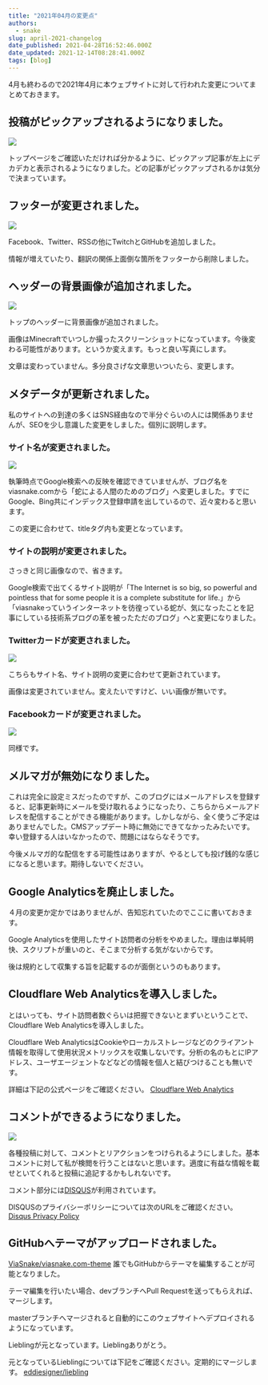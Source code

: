 ```yaml
---
title: "2021年04月の変更点"
authors:
  - snake
slug: april-2021-changelog
date_published: 2021-04-28T16:52:46.000Z
date_updated: 2021-12-14T08:28:41.000Z
tags: [blog]
---
```


4月も終わるので2021年4月に本ウェブサイトに対して行われた変更についてまとめておきます。

## 投稿がピックアップされるようになりました。

![](https://i.imgur.com/HIZpuFb.png)

トップページをご確認いただければ分かるように、ピックアップ記事が左上にデカデカと表示されるようになりました。どの記事がピックアップされるかは気分で決まっています。

## フッターが変更されました。

![](https://i.imgur.com/eMbJm0G.png)

Facebook、Twitter、RSSの他にTwitchとGitHubを追加しました。

情報が増えていたり、翻訳の関係上面倒な箇所をフッターから削除しました。

## ヘッダーの背景画像が追加されました。

![](https://i.imgur.com/zETt901.png)

トップのヘッダーに背景画像が追加されました。

画像はMinecraftでいつしか撮ったスクリーンショットになっています。今後変わる可能性があります。というか変えます。もっと良い写真にします。

文章は変わっていません。多分良さげな文章思いついたら、変更します。

## メタデータが更新されました。

私のサイトへの到達の多くはSNS経由なので半分ぐらいの人には関係ありませんが、SEOを少し意識した変更をしました。個別に説明します。

### サイト名が変更されました。

![](https://i.imgur.com/B0125Qo.png)

執筆時点でGoogle検索への反映を確認できていませんが、ブログ名をviasnake.comから「蛇による人間のためのブログ」へ変更しました。すでにGoogle、Bing共にインデックス登録申請を出しているので、近々変わると思います。

この変更に合わせて、titleタグ内も変更となっています。

### サイトの説明が変更されました。

さっきと同じ画像なので、省きます。

Google検索で出てくるサイト説明が「The Internet is so big, so powerful and pointless that for some people it is a complete substitute for life.」から「viasnakeっていうインターネットを彷徨っている蛇が、気になったことを記事にしている技術系ブログの革を被ったただのブログ」へと変更になりました。

### Twitterカードが変更されました。

![](https://i.imgur.com/iuPUyLT.png)

こちらもサイト名、サイト説明の変更に合わせて更新されています。

画像は変更されていません。変えたいですけど、いい画像が無いです。

### Facebookカードが変更されました。

![](https://i.imgur.com/NYLhojS.png)

同様です。

## メルマガが無効になりました。

これは完全に設定ミスだったのですが、このブログにはメールアドレスを登録すると、記事更新時にメールを受け取れるようになったり、こちらからメールアドレスを配信することができる機能があります。しかしながら、全く使うご予定はありませんでした。CMSアップデート時に無効にできてなかったみたいです。幸い登録する人はいなかったので、問題にはならなそうです。

今後メルマガ的な配信をする可能性はありますが、やるとしても投げ銭的な感じになると思います。期待しないでください。

## Google Analyticsを廃止しました。

４月の変更か定かではありませんが、告知忘れていたのでここに書いておきます。

Google Analyticsを使用したサイト訪問者の分析をやめました。理由は単純明快、スクリプトが重いのと、そこまで分析する気がないからです。

後は規約として収集する旨を記載するのが面倒というのもあります。

## Cloudflare Web Analyticsを導入しました。

とはいっても、サイト訪問者数ぐらいは把握できないとまずいということで、Cloudflare Web Analyticsを導入しました。

Cloudflare Web AnalyticsはCookieやローカルストレージなどのクライアント情報を取得して使用状況メトリックスを収集しないです。分析の名のもとにIPアドレス、ユーザエージェントなどなどの情報を個人と結びつけることも無いです。

詳細は下記の公式ページをご確認ください。
[Cloudflare Web Analytics](https://www.cloudflare.com/web-analytics/)

## コメントができるようになりました。

![](https://i.imgur.com/RBa4Lte.png)

各種投稿に対して、コメントとリアクションをつけられるようにしました。基本コメントに対して私が検閲を行うことはないと思います。適度に有益な情報を載せといてくれると投稿に追記するかもしれないです。

コメント部分には[DISQUS](https://disqus.com/)が利用されています。

DISQUSのプライバシーポリシーについては次のURLをご確認ください。
[Disqus Privacy Policy](https://help.disqus.com/en/articles/1717103-disqus-privacy-policy)

## GitHubへテーマがアップロードされました。

[ViaSnake/viasnake.com-theme](https://github.com/ViaSnake/viasnake.com-theme)
誰でもGitHubからテーマを編集することが可能となりました。

テーマ編集を行いたい場合、devブランチへPull Requestを送ってもらえれば、マージします。

masterブランチへマージされると自動的にこのウェブサイトへデプロイされるようになっています。

Lieblingが元となっています。Lieblingありがとう。

元となっているLieblingについては下記をご確認ください。定期的にマージします。
[eddiesigner/liebling](https://github.com/eddiesigner/liebling)
